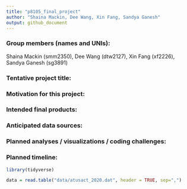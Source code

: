 ```yaml
---
title: "p8105_final_project"
author: "Shaina Mackin, Dee Wang, Xin Fang, Sandya Ganesh"
output: github_document
---
```


### Group members (names and UNIs): 
Shaina Mackin (smm2350), Dee Wang (dtw2127), Xin Fang (xf2226), Sandya Ganesh (sg3891)

### Tentative project title:
### Motivation for this project:
### Intended final products:
### Anticipated data sources:
### Planned analyses / visualizations / coding challenges:
### Planned timeline:

```r
library(tidyverse)
```

```r
data = read.table("data/atusact_2020.dat", header = TRUE, sep=",")
```